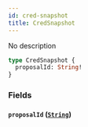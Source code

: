 ```yaml
---
id: cred-snapshot
title: CredSnapshot
---
```



No description

```graphql
type CredSnapshot {
  proposalId: String!
}
```


### Fields

#### `proposalId` ([`String`](../../references/scalars/string))






